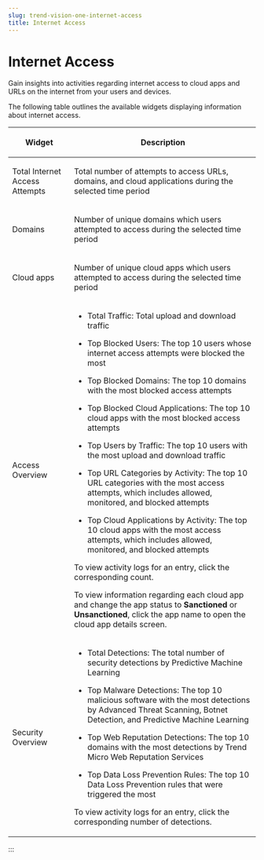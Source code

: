 ```yaml
---
slug: trend-vision-one-internet-access
title: Internet Access
---
```

# Internet Access

Gain insights into activities regarding internet access to cloud apps and URLs on the internet from your users and devices.

The following table outlines the available widgets displaying information about internet access.

<table>
<colgroup>
<col style="width: 25%" />
<col style="width: 75%" />
</colgroup>
<thead>
<tr>
<th><p>Widget</p></th>
<th><p>Description</p></th>
</tr>
</thead>
<tbody>
<tr>
<td><p>Total Internet Access Attempts</p></td>
<td><p>Total number of attempts to access URLs, domains, and cloud applications during the selected time period</p></td>
</tr>
<tr>
<td><p>Domains</p></td>
<td><p>Number of unique domains which users attempted to access during the selected time period</p></td>
</tr>
<tr>
<td><p>Cloud apps</p></td>
<td><p>Number of unique cloud apps which users attempted to access during the selected time period</p></td>
</tr>
<tr>
<td><p>Access Overview</p></td>
<td><ul>
<li><p>Total Traffic: Total upload and download traffic</p></li>
<li><p>Top Blocked Users: The top 10 users whose internet access attempts were blocked the most</p></li>
<li><p>Top Blocked Domains: The top 10 domains with the most blocked access attempts</p></li>
<li><p>Top Blocked Cloud Applications: The top 10 cloud apps with the most blocked access attempts</p></li>
<li><p>Top Users by Traffic: The top 10 users with the most upload and download traffic</p></li>
<li><p>Top URL Categories by Activity: The top 10 URL categories with the most access attempts, which includes allowed, monitored, and blocked attempts</p></li>
<li><p>Top Cloud Applications by Activity: The top 10 cloud apps with the most access attempts, which includes allowed, monitored, and blocked attempts</p></li>
</ul>
<p>To view activity logs for an entry, click the corresponding count.</p>
<p>To view information regarding each cloud app and change the app status to <strong>Sanctioned</strong> or <strong>Unsanctioned</strong>, click the app name to open the cloud app details screen.</p></td>
</tr>
<tr>
<td><p>Security Overview</p></td>
<td><ul>
<li><p>Total Detections: The total number of security detections by Predictive Machine Learning</p></li>
<li><p>Top Malware Detections: The top 10 malicious software with the most detections by Advanced Threat Scanning, Botnet Detection, and Predictive Machine Learning</p></li>
<li><p>Top Web Reputation Detections: The top 10 domains with the most detections by Trend Micro Web Reputation Services</p></li>
<li><p>Top Data Loss Prevention Rules: The top 10 Data Loss Prevention rules that were triggered the most</p></li>
</ul>
<p>To view activity logs for an entry, click the corresponding number of detections.</p></td>
</tr>
</tbody>
</table>
:::
